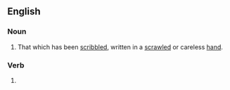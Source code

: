 ==English==

===Noun===
{{en-noun}}

# That which has been [[scribble]]d, written in a [[scrawled]] or careless [[hand]].

===Verb===
{{head|en|present participle}}

# {{present participle of|scribble|lang=en|nocat=1}}